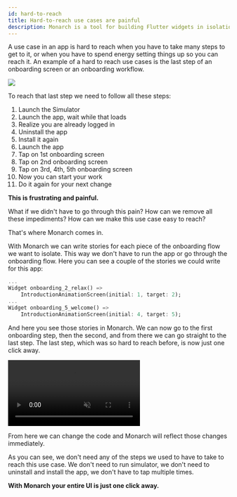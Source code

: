 ```yaml
---
id: hard-to-reach
title: Hard-to-reach use cases are painful
description: Monarch is a tool for building Flutter widgets in isolation. It makes it easy to build, test and debug complex UIs.
---
```




A use case in an app is hard to reach when you have to take many steps to get to it, or when you have to 
spend energy setting things up so you can reach it. 
An example of a hard to reach use cases is the last step of an onboarding screen or an onboarding workflow.

![](/assets/hard-to-reach-arrows.png)

To reach that last step we need to follow all these steps:

1. Launch the Simulator
1. Launch the app, wait while that loads
1. Realize you are already logged in
1. Uninstall the app
1. Install it again
1. Launch the app
1. Tap on 1st onboarding screen
1. Tap on 2nd onboarding screen
1. Tap on 3rd, 4th, 5th onboarding screen
1. Now you can start your work
1. Do it again for your next change

**This is frustrating and painful.**

What if we didn't have to go through this pain? How can we remove all these impediments? 
How can we make this use case easy to reach?

That's where Monarch comes in.

With Monarch we can write stories for each piece of the onboarding flow we want to isolate. 
This way we don't have to run the app or go through the onboarding flow. Here you can see a 
couple of the stories we could write for this app:

```dart
...
Widget onboarding_2_relax() =>
    IntroductionAnimationScreen(initial: 1, target: 2);
...
Widget onboarding_5_welcome() =>
    IntroductionAnimationScreen(initial: 4, target: 5);
```

And here you see those stories in Monarch. We can now go to the first onboarding step, then the second,
and from there we can go straight to the last step. The last step, which was so hard to reach before, 
is now just one click away. 

<video autoPlay={true} muted={true} loop={true} playsInline={true}>
    <source src="/assets/animation-onboarding.mp4" type="video/mp4" />
    <source src="/assets/animation-onboarding.webm" type="video/webm" />
</video>

From here we can change the code and Monarch will reflect those changes immediately. 

As you can see, we don't need any of the steps we used to have to take to reach this use case. 
We don't need to run simulator, we don't need to uninstall and install the app, we don't have 
to tap multiple times.

**With Monarch your entire UI is just one click away.**